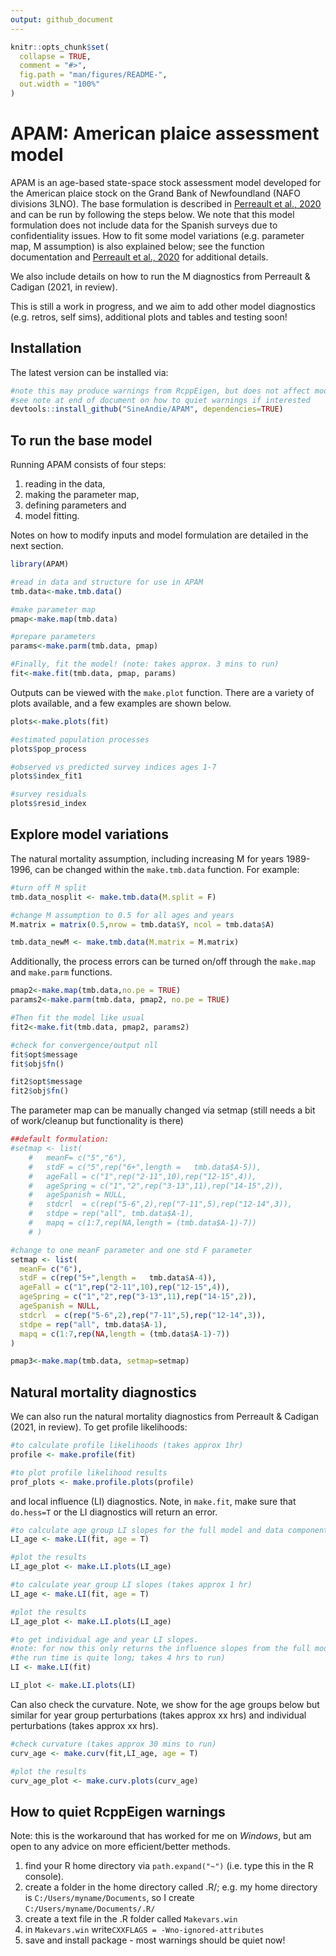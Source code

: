 ```yaml
---
output: github_document
---
```


<!-- README.md is generated from README.Rmd. Please edit that file -->

```r
knitr::opts_chunk$set(
  collapse = TRUE,
  comment = "#>",
  fig.path = "man/figures/README-",
  out.width = "100%"
)
```

# APAM: American plaice assessment model

<!-- badges: start -->
<!-- badges: end -->

APAM is an age-based state-space stock assessment model developed for the American plaice stock on the Grand Bank of Newfoundland (NAFO divisions 3LNO). The base formulation is described in [Perreault et al., 2020](https://journal.nafo.int/dnn/Volumes/Articles/ID/654/A-state-space-stock-assessment-model-for-American-plaice-on-the-Grand-Bank-of-Newfoundland) and can be run by following the steps below. We note that this model formulation does not include data for the Spanish surveys due to confidentiality issues. How to fit some model variations (e.g. parameter map, M assumption) is also explained below; see the function documentation and [Perreault et al., 2020](https://journal.nafo.int/dnn/Volumes/Articles/ID/654/A-state-space-stock-assessment-model-for-American-plaice-on-the-Grand-Bank-of-Newfoundland) for additional details.

We also include details on how to run the M diagnostics from Perreault & Cadigan (2021, in review). 

This is still a work in progress, and we aim to add other model diagnostics (e.g. retros, self sims), additional plots and tables and testing soon! 

## Installation

The latest version can be installed via:

``` r
#note this may produce warnings from RcppEigen, but does not affect model fitting/results
#see note at end of document on how to quiet warnings if interested 
devtools::install_github("SineAndie/APAM", dependencies=TRUE)
```

## To run the base model
Running APAM consists of four steps: 

  1) reading in the data, 
  2) making the parameter map, 
  3) defining parameters and 
  4) model fitting.  

Notes on how to modify inputs and model formulation are detailed in the next section.
```r
library(APAM)
```

```r
#read in data and structure for use in APAM
tmb.data<-make.tmb.data()

#make parameter map 
pmap<-make.map(tmb.data)

#prepare parameters
params<-make.parm(tmb.data, pmap)

#Finally, fit the model! (note: takes approx. 3 mins to run)
fit<-make.fit(tmb.data, pmap, params)

```
Outputs can be viewed with the `make.plot` function. There are a variety of plots available, and a few examples are shown below.
```r
plots<-make.plots(fit)

#estimated population processes
plots$pop_process
```

```r

#observed vs predicted survey indices ages 1-7
plots$index_fit1
```

```r
#survey residuals
plots$resid_index
```


## Explore model variations

The natural mortality assumption, including increasing M for years 1989-1996, can be changed 
within the `make.tmb.data` function. For example: 
```r
#turn off M split 
tmb.data_nosplit <- make.tmb.data(M.split = F) 

#change M assumption to 0.5 for all ages and years
M.matrix = matrix(0.5,nrow = tmb.data$Y, ncol = tmb.data$A)

tmb.data_newM <- make.tmb.data(M.matrix = M.matrix) 

```

Additionally, the process errors can be turned on/off through the `make.map` and `make.parm` functions.

```r
pmap2<-make.map(tmb.data,no.pe = TRUE)
params2<-make.parm(tmb.data, pmap2, no.pe = TRUE)

#Then fit the model like usual
fit2<-make.fit(tmb.data, pmap2, params2)

#check for convergence/output nll 
fit$opt$message
fit$obj$fn()

fit2$opt$message
fit2$obj$fn()
```
The parameter map can be manually changed via setmap (still needs a bit of work/cleanup but functionality is there)
```r
##default formulation: 
#setmap <- list(
    #   meanF= c("5","6"),
    #   stdF = c("5",rep("6+",length =   tmb.data$A-5)),
    #   ageFall = c("1",rep("2-11",10),rep("12-15",4)),
    #   ageSpring = c("1","2",rep("3-13",11),rep("14-15",2)),
    #   ageSpanish = NULL,
    #   stdcrl  = c(rep("5-6",2),rep("7-11",5),rep("12-14",3)),
    #   stdpe = rep("all", tmb.data$A-1),
    #   mapq = c(1:7,rep(NA,length = (tmb.data$A-1)-7))
    # )

#change to one meanF parameter and one std F parameter
setmap <- list(
  meanF= c("6"),
  stdF = c(rep("5+",length =   tmb.data$A-4)),
  ageFall = c("1",rep("2-11",10),rep("12-15",4)),
  ageSpring = c("1","2",rep("3-13",11),rep("14-15",2)),
  ageSpanish = NULL,
  stdcrl  = c(rep("5-6",2),rep("7-11",5),rep("12-14",3)),
  stdpe = rep("all", tmb.data$A-1),
  mapq = c(1:7,rep(NA,length = (tmb.data$A-1)-7))
)

pmap3<-make.map(tmb.data, setmap=setmap)

```


## Natural mortality diagnostics

We can also run the natural mortality diagnostics from Perreault & Cadigan (2021, in review). To get profile likelihoods:
```r
#to calculate profile likelihoods (takes approx 1hr)
profile <- make.profile(fit)

#to plot profile likelihood results 
prof_plots <- make.profile.plots(profile)
```

and local influence (LI) diagnostics. Note, in `make.fit`, make sure that `do.hess=T` or the LI diagnostics will return an error.
```r
#to calculate age group LI slopes for the full model and data components (takes approx 15 mins)
LI_age <- make.LI(fit, age = T)

#plot the results
LI_age_plot <- make.LI.plots(LI_age)

#to calculate year group LI slopes (takes approx 1 hr)
LI_age <- make.LI(fit, age = T)

#plot the results
LI_age_plot <- make.LI.plots(LI_age)

#to get individual age and year LI slopes.
#note: for now this only returns the influence slopes from the full model fit (not data components since 
#the run time is quite long; takes 4 hrs to run)
LI <- make.LI(fit)

LI_plot <- make.LI.plots(LI)

```
Can also check the curvature. Note, we show for the age groups below but similar for year group perturbations (takes approx xx hrs) and individual perturbations (takes approx xx hrs).
```r
#check curvature (takes approx 30 mins to run)
curv_age <- make.curv(fit,LI_age, age = T)

#plot the results
curv_age_plot <- make.curv.plots(curv_age)

```

## How to quiet RcppEigen warnings

Note: this is the workaround that has worked for me on *Windows*, but am open to any advice on more efficient/better methods.

  1) find your R home directory via `path.expand("~")` (i.e. type this in the R console).
  2) create a folder in the home directory called .R/; e.g. my home directory is `C:/Users/myname/Documents`, so I create `C:/Users/myname/Documents/.R/` 
  3) create a text file in the .R folder called `Makevars.win`
  4) in `Makevars.win` write`CXXFLAGS = -Wno-ignored-attributes`
  5) save and install package - most warnings should be quiet now!

